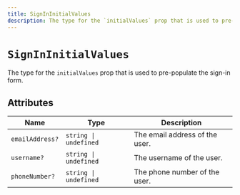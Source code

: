 ```yaml
---
title: SignInInitialValues
description: The type for the `initialValues` prop that is used to pre-populate the sign-in form.
---
```


# `SignInInitialValues`

The type for the `initialValues` prop that is used to pre-populate the sign-in form.

## Attributes

| Name | Type | Description |
| --- | --- | --- |
| `emailAddress?` | `string \| undefined` | The email address of the user. |
| `username?` | `string \| undefined` | The username of the user. |
| `phoneNumber?` | `string \| undefined` | The phone number of the user. |